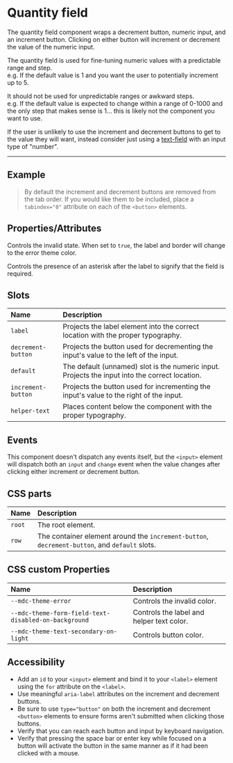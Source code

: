 
<PageSection>

# Quantity field

The quantity field component wraps a decrement button, numeric input, and an increment button. Clicking on either button will increment or decrement the value of the numeric input.

The quantity field is used for fine-tuning numeric values with a predictable range and step.  
e.g. If the default value is 1 and you want the user to potentially increment up to 5.

It should not be used for unpredictable ranges or awkward steps.  
e.g. If the default value is expected to change within a range of 0-1000 and the only step that makes sense is 1... this is likely not the component you want to use.

If the user is unlikely to use the increment and decrement buttons to get to the value they will want, instead consider just using a [text-field](?path=/story/components-text-field--default) with an input type of "number".

</PageSection>

---

<PageSection>

## Example

<LiveDemo layout="column" codeHtml={QuantityFieldDefaultHtml()}>
  <QuantityFieldDemo/>
</LiveDemo>

> By default the increment and decrement buttons are removed from the tab order. If you would like them to be included,
> place a `tabindex="0"` attribute on each of the `<button>` elements.

</PageSection>

<PageSection>

## Properties/Attributes

<PropertyDef name="invalid" type="boolean" defaultValue="false">

Controls the invalid state. When set to `true`, the label and border will change to the error theme color.
  
</PropertyDef>

<PropertyDef name="required" type="boolean" defaultValue="false">

Controls the presence of an asterisk after the label to signify that the field is required.

</PropertyDef>

</PageSection>

<PageSection>

## Slots

| Name                           | Description
| :------------------------------| :----------------
| `label`                        | Projects the label element into the correct location with the proper typography.
| `decrement-button`             | Projects the button used for decrementing the input's value to the left of the input.
| `default`                      | The default (unnamed) slot is the numeric input. Projects the input into the correct location.
| `increment-button`             | Projects the button used for incrementing the input's value to the right of the input.
| `helper-text`                  | Places content below the component with the proper typography.

</PageSection>

<PageSection>

## Events

This component doesn't dispatch any events itself, but the `<input>` element will dispatch both an `input` and `change` event when the value changes
after clicking either increment or decrement button.

</PageSection>

<PageSection>

## CSS parts

| Name                                   | Description
| :--------------------------------------| :---------------
| `root`                                 | The root element.
| `row`                                  | The container element around the `increment-button`, `decrement-button`, and `default` slots.

</PageSection>

<PageSection>

## CSS custom Properties

| Name                                                       | Description
| :----------------------------------------------------------| :---------------
| `--mdc-theme-error`                                        | Controls the invalid color.
| `--mdc-theme-form-field-text-disabled-on-background`       | Controls the label and helper text color.
| `--mdc-theme-text-secondary-on-light`                      | Controls button color.

</PageSection>

<PageSection>

## Accessibility

- Add an `id` to your `<input>` element and bind it to your `<label>` element using the `for` attribute on the `<label>`.
- Use meaningful `aria-label` attributes on the increment and decrement buttons.
- Be sure to use `type="button"` on both the increment and decrement `<button>` elements to ensure forms aren't submitted when clicking those buttons.
- Verify that you can reach each button and input by keyboard navigation.
- Verify that pressing the space bar or enter key while focused on a button will activate the button in the same manner as if it had been clicked with a mouse.

</PageSection>
